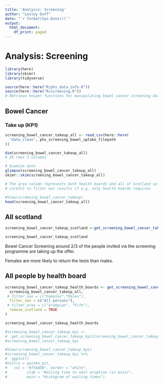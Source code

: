 ```yaml
---
title: 'Analysis: Screening'
author: "Lesley Duff"
date: "`r format(Sys.Date())`"
output:
  html_document:
    df_print: paged
---
```

# Analysis: Screening

```r
library(here)
library(skimr)
library(tidyverse)
```

```r
source(here::here("R/phs_data_info.R"))
source(here::here("R/screening.R"))
# Retrieve helper functions for manipulating bowel cancer screening data
```

## Bowel Cancer

### Take up (KP1)
```r
screening_bowel_cancer_takeup_all <- read_csv(here::here(
  "data_clean", phs_screening_bowel_uptake_filepath
))
```

```r
dim(screening_bowel_cancer_takeup_all)
# 45 rows 3 columns

# Examine data
glimpse(screening_bowel_cancer_takeup_all)
skimr::skim(screening_bowel_cancer_takeup_all)

# The area column represents both health boards and all of Scotland so be
# careful to filter our results if e.g. only health boards requires
```

```r
#View(screening_bowel_cancer_takeup)
head(screening_bowel_cancer_takeup_all)
```

## All scotland
```r
screening_bowel_cancer_takeup_scotland <-get_screening_bowel_cancer_takeup_scotland(screening_bowel_cancer_takeup_all)

screening_bowel_cancer_takeup_scotland
```

Bowel Cancer Screening around 2/3 of the people invited via the screening 
programme are taking up the offer.

Females are more likely to return the tests than males.

## All people by health board
```r


screening_bowel_cancer_takeup_health_boards <- get_screening_bowel_cancer_takeup(
  screening_bowel_cancer_takeup_all, 
 # filter_sex = c("Females","Males"), 
  filter_sex = c("All persons"), 
 # filter_area = c("Grampian", "Fife"),
  remove_scotland = TRUE
)

screening_bowel_cancer_takeup_health_boards 
```


```r
#screening_bowel_cancer_takeup_kpi <- 
#  get_screening_bowel_cancer_takeup_kpi1(screening_bowel_cancer_takeup)
#screening_bowel_cancer_takeup_kpi

#View(screening_bowel_cancer_takeup_kpi)
#screening_bowel_cancer_takeup_kpi %>% 
#  ggplot()
#hist(x = uptake_pct,
#   col = "#75AADB", border = "white",
#         xlab = "Waiting time to next eruption (in mins)",
#         main = "Histogram of waiting times")

```
